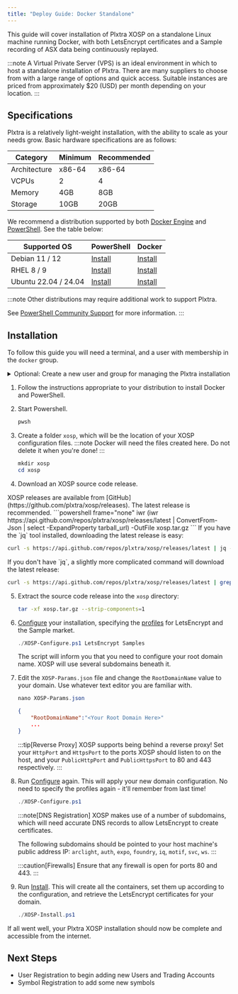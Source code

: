 ```yaml
---
title: "Deploy Guide: Docker Standalone"
---
```



This guide will cover installation of Plxtra XOSP on a standalone Linux machine running Docker, with both LetsEncrypt certificates and a Sample recording of ASX data being continuously replayed.

:::note
A Virtual Private Server (VPS) is an ideal environment in which to host a standalone installation of Plxtra.  There are many suppliers to choose from with a large range of options and quick access.  Suitable instances are priced from approximately $20 (USD) per month depending on your location.
:::

## Specifications

Plxtra is a relatively light-weight installation, with the ability to scale as your needs grow. Basic hardware specifications are as follows:

| Category | Minimum | Recommended |
| -------- | ------- | ----------- |
| Architecture | x86-64 | x86-64 |
| VCPUs    | 2 | 4 |
| Memory   | 4GB | 8GB |
| Storage  | 10GB | 20GB |

We recommend a distribution supported by both [Docker Engine](https://docs.docker.com/engine/install/) and [PowerShell](https://learn.microsoft.com/en-us/powershell/scripting/install/installing-powershell-on-linux?view=powershell-7.5). See the table below:

| Supported OS | PowerShell | Docker |
| ------------ | ---------- | ------ |
| Debian 11 / 12 | [Install](https://learn.microsoft.com/en-us/powershell/scripting/install/install-debian) | [Install](https://docs.docker.com/engine/install/debian/)
| RHEL 8 / 9 | [Install](https://learn.microsoft.com/en-us/powershell/scripting/install/install-rhel?view=powershell-7.5) | [Install](https://docs.docker.com/engine/install/rhel/) |
| Ubuntu 22.04 / 24.04 | [Install](https://learn.microsoft.com/en-us/powershell/scripting/install/install-ubuntu?view=powershell-7.5) | [Install](https://docs.docker.com/engine/install/ubuntu/) |

:::note
Other distributions may require additional work to support Plxtra.

See [PowerShell Community Support](https://learn.microsoft.com/en-us/powershell/scripting/install/community-support?view=powershell-7.5) for more information.
:::

## Installation

To follow this guide you will need a terminal, and a user with membership in the `docker` group.

<details>
<summary>Optional: Create a new user and group for managing the Plxtra installation</summary>

You will need a root account or sudo access:

```bash frame="none"
su -
```

Create a new user `plxtra` with `docker` access:

```bash frame="none"
groupadd plxtra
useradd -m -g plxtra -G docker plxtra
passwd plxtra
exit
```

Switch to the `plxtra` user to continue this guide:

```bash frame="none"
su plxtra
```
</details>

1. Follow the instructions appropriate to your distribution to install Docker and PowerShell.
2. Start Powershell.
    ```bash frame="none"
    pwsh
    ```

3. Create a folder `xosp`, which will be the location of your XOSP configuration files.
    :::note
    Docker will need the files created here. Do not delete it when you're done!
    :::
    ```powershell frame="none"
    mkdir xosp
    cd xosp
    ```

4. Download an XOSP source code release.

<Tabs>
<TabItem label="From a Browser">
XOSP releases are available from [GitHub](https://github.com/plxtra/xosp/releases). The latest release is recommended.
</TabItem>
<TabItem label="Latest from PowerShell">
```powershell frame="none"
iwr (iwr https://api.github.com/repos/plxtra/xosp/releases/latest | ConvertFrom-Json | select -ExpandProperty tarball_url) -OutFile xosp.tar.gz
```
</TabItem>
<TabItem label="Latest using curl and jq">
If you have the `jq` tool installed, downloading the latest release is easy:

```bash frame="none"
curl -s https://api.github.com/repos/plxtra/xosp/releases/latest | jq -r '.tarball_url' | xargs curl -Lso xosp.tar.gz
```
</TabItem>
<TabItem label="Latest using curl and grep">
If you don't have `jq`, a slightly more complicated command will download the latest release:

```bash frame="none"
curl -s https://api.github.com/repos/plxtra/xosp/releases/latest | grep '"tarball_url":' | grep -o 'https://[^"]*' | xargs curl -Lso xosp.tar.gz
```
</TabItem>
</Tabs>

5. Extract the source code release into the `xosp` directory:
    ```bash frame="none"
    tar -xf xosp.tar.gz --strip-components=1
    ```

6. [Configure](../../../deploy/scripts/#xosp-configure) your installation, specifying the [profiles](../../../deploy/profiles/) for LetsEncrypt and the Sample market.
    ```powershell frame="none"
    ./XOSP-Configure.ps1 LetsEncrypt Samples
    ```

    The script will inform you that you need to configure your root domain name. XOSP will use several subdomains beneath it.

7. Edit the `XOSP-Params.json` file and change the `RootDomainName` value to your domain. Use whatever text editor you are familiar with.

    ```powershell frame="none"
    nano XOSP-Params.json
    ```

    ```json
    {
        "RootDomainName":"<Your Root Domain Here>"
        ...
    }
    ```

    :::tip[Reverse Proxy]
    XOSP supports being behind a reverse proxy! Set your `HttpPort` and `HttpsPort` to the ports XOSP should listen to on the host, and your `PublicHttpPort` and `PublicHttpsPort` to 80 and 443 respectively.
    :::

8. Run [Configure](../../../deploy/scripts/#xosp-configure) again. This will apply your new domain configuration. No need to specify the profiles again - it'll remember from last time!
    ```powershell frame="none"
    ./XOSP-Configure.ps1
    ```

    :::note[DNS Registration]
    XOSP makes use of a number of subdomains, which will need accurate DNS records to allow LetsEncrypt to create certificates.

    The following subdomains should be pointed to your host machine's public address IP: `arclight`, `auth`, `expo`, `foundry`, `iq`, `motif`, `svc`, `ws`.
    :::

    :::caution[Firewalls]
    Ensure that any firewall is open for ports 80 and 443.
    :::

9. Run [Install](../../../deploy/scripts/#xosp-install).  This will create all the containers, set them up according to the configuration, and retrieve the LetsEncrypt certificates for your domain.
    ```powershell frame="none"
    ./XOSP-Install.ps1
    ```

If all went well, your Plxtra XOSP installation should now be complete and accessible from the internet.

## Next Steps

* User Registration to begin adding new Users and Trading Accounts
* Symbol Registration to add some new symbols